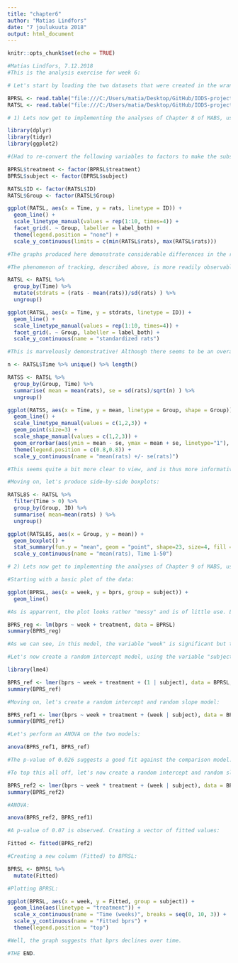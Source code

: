 ```yaml
---
title: "chapter6"
author: "Matias Lindfors"
date: "7 joulukuuta 2018"
output: html_document
---
```


```r
knitr::opts_chunk$set(echo = TRUE)

#Matias Lindfors, 7.12.2018
#This is the analysis exercise for week 6:

# Let's start by loading the two datasets that were created in the wrangling phase:

BPRSL <- read.table("file:///C:/Users/matia/Desktop/GitHub/IODS-project/BPRSL")
RATSL <- read.table("file:///C:/Users/matia/Desktop/GitHub/IODS-project/RATSL")

# 1) Lets now get to implementing the analyses of Chapter 8 of MABS, using the RATS(L) data:

library(dplyr)
library(tidyr)
library(ggplot2)

#(Had to re-convert the following variables to factors to make the subsequent code work, for some reason, despite having done it in the wrangling exercise?)

BPRSL$treatment <- factor(BPRSL$treatment)
BPRSL$subject <- factor(BPRSL$subject)

RATSL$ID <- factor(RATSL$ID)
RATSL$Group <- factor(RATSL$Group)

ggplot(RATSL, aes(x = Time, y = rats, linetype = ID)) +
  geom_line() +
  scale_linetype_manual(values = rep(1:10, times=4)) +
  facet_grid(. ~ Group, labeller = label_both) +
  theme(legend.position = "none") + 
  scale_y_continuous(limits = c(min(RATSL$rats), max(RATSL$rats)))

#The graphs produced here demonstrate considerable differences in the rats' weight (g) between the three groups, as well as a marked tracking effect, in which the subjects whose weight is high initially tend to have a higher weight at the end of the period of investigation as well.

#The phenomenon of tracking, described above, is more readily observable when we plot the standardized values of each observation, so let's:

RATSL <- RATSL %>%
  group_by(Time) %>%
  mutate(stdrats = (rats - mean(rats))/sd(rats) ) %>%
  ungroup()

ggplot(RATSL, aes(x = Time, y = stdrats, linetype = ID)) +
  geom_line() +
  scale_linetype_manual(values = rep(1:10, times=4)) +
  facet_grid(. ~ Group, labeller = label_both) +
  scale_y_continuous(name = "standardized rats")

#This is marvelously demonstrative! Although there seems to be an overall tracking effect, some individual subjects seem to be deviating from this trend. Let's move on to examining average profiles:

n <- RATSL$Time %>% unique() %>% length()

RATSS <- RATSL %>%
  group_by(Group, Time) %>%
  summarise( mean = mean(rats), se = sd(rats)/sqrt(n) ) %>%
  ungroup()

ggplot(RATSS, aes(x = Time, y = mean, linetype = Group, shape = Group)) +
  geom_line() +
  scale_linetype_manual(values = c(1,2,3)) +
  geom_point(size=3) +
  scale_shape_manual(values = c(1,2,3)) +
  geom_errorbar(aes(ymin = mean - se, ymax = mean + se, linetype="1"), width=0.3) +
  theme(legend.position = c(0.8,0.8)) +
  scale_y_continuous(name = "mean(rats) +/- se(rats)")

#This seems quite a bit more clear to view, and is thus more informative! No apparent overlapping in the average profiles is observed.

#Moving on, let's produce side-by-side boxplots:

RATSL8S <- RATSL %>%
  filter(Time > 0) %>%
  group_by(Group, ID) %>%
  summarise( mean=mean(rats) ) %>%
  ungroup()

ggplot(RATSL8S, aes(x = Group, y = mean)) +
  geom_boxplot() +
  stat_summary(fun.y = "mean", geom = "point", shape=23, size=4, fill = "white") +
  scale_y_continuous(name = "mean(rats), Time 1-50")

# 2) Lets now get to implementing the analyses of Chapter 9 of MABS, using the BPRS(L) data:

#Starting with a basic plot of the data:

ggplot(BPRSL, aes(x = week, y = bprs, group = subject)) +
  geom_line()

#As is apparrent, the plot looks rather "messy" and is of little use. Let's move on to create a regression model:

BPRS_reg <- lm(bprs ~ week + treatment, data = BPRSL)
summary(BPRS_reg)

#As we can see, in this model, the variable "week" is significant but the "treatment" variable is not.

#Let's now create a random intercept model, using the variable "subject" as a random effect:

library(lme4)

BPRS_ref <- lmer(bprs ~ week + treatment + (1 | subject), data = BPRSL, REML = FALSE)
summary(BPRS_ref)

#Moving on, let's create a random intercept and random slope model:

BPRS_ref1 <- lmer(bprs ~ week + treatment + (week | subject), data = BPRSL, REML = FALSE)
summary(BPRS_ref1)

#Let's perform an ANOVA on the two models:

anova(BPRS_ref1, BPRS_ref)

#The p-value of 0.026 suggests a good fit against the comparison model.

#To top this all off, let's now create a random intercept and random slope model with interaction:

BPRS_ref2 <- lmer(bprs ~ week * treatment + (week | subject), data = BPRSL, REML = FALSE)
summary(BPRS_ref2)

#ANOVA:

anova(BPRS_ref2, BPRS_ref1)

#A p-value of 0.07 is observed. Creating a vector of fitted values:

Fitted <- fitted(BPRS_ref2)

#Creating a new column (Fitted) to BPRSL:

BPRSL <- BPRSL %>%
  mutate(Fitted)

#Plotting BPRSL:

ggplot(BPRSL, aes(x = week, y = Fitted, group = subject)) +
  geom_line(aes(linetype = "treatment")) +
  scale_x_continuous(name = "Time (weeks)", breaks = seq(0, 10, 3)) +
  scale_y_continuous(name = "Fitted bprs") +
  theme(legend.position = "top")

#Well, the graph suggests that bprs declines over time.

#THE END.

```
